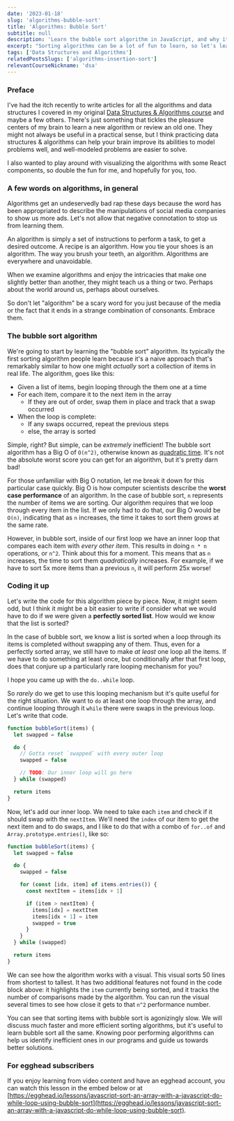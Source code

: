 ```yaml
---
date: '2023-01-18'
slug: 'algorithms-bubble-sort'
title: 'Algorithms: Bubble Sort'
subtitle: null
description: 'Learn the bubble sort algorithm in JavaScript, and why it is such a bad way to sort items'
excerpt: "Sorting algorithms can be a lot of fun to learn, so let's learn and visualize the bubble sort algorithm in JavaScript."
tags: ['Data Structures and Algorithms']
relatedPostsSlugs: ['algorithms-insertion-sort']
relevantCourseNickname: 'dsa'
---
```



### Preface

I've had the itch recently to write articles for all the algorithms and data structures I covered in my original [Data Structures & Algorithms course](https://egghead.io/courses/data-structures-and-algorithms-in-javascript) and maybe a few others. <Marker content="Who knows? Maybe start working on another course." /> There's just something that tickles the pleasure centers of my brain to learn a new algorithm or review an old one. They might not always be useful in a practical sense, <Marker content="You will literally never use bubble sort at work, except as a joke." /> but I think practicing data structures & algorithms can help your brain improve its abilities to model problems well, and well-modeled problems are easier to solve.

I also wanted to play around with visualizing the algorithms with some React components, so double the fun for me, and hopefully for you, too.

### A few words on algorithms, in general

Algorithms get an undeservedly bad rap these days because the word has been appropriated to describe the manipulations of social media companies to show us more ads. Let's not allow that negative connotation to stop us from learning them.

An algorithm is simply a set of instructions to perform a task, to get a desired outcome. A recipe is an algorithm. How you tie your shoes is an algorithm. The way you brush your teeth, an algorithm. Algorithms are everywhere and unavoidable.

When we examine algorithms and enjoy the intricacies that make one slightly better than another, they might teach us a thing or two. Perhaps about the world around us, perhaps about ourselves.

So don't let "algorithm" be a scary word for you just because of the media or the fact that it ends in a strange combination of consonants. Embrace them.

### The bubble sort algorithm

We're going to start by learning the "bubble sort" algorithm. Its typically the first sorting algorithm people learn because it's a naive approach that's remarkably similar to how one might _actually_ sort a collection of items in real life. The algorithm, goes like this:

- Given a list of items, begin looping through the them one at a time
- For each item, compare it to the next item in the array
  - If they are out of order, swap them in place and track that a swap occurred
- When the loop is complete:
  - If any swaps occurred, repeat the previous steps
  - else, the array is sorted

Simple, right? But simple, can be _extremely_ inefficient! The bubble sort algorithm has a Big O of `O(n^2)`, otherwise known as [quadratic time](https://en.wikipedia.org/wiki/Time_complexity). It's not the absolute worst score you can get for an algorithm, but it's pretty darn bad!

For those unfamiliar with Big O notation, let me break it down for this particular case quickly. <Marker content="I know better than to promise a separate blog post on a topic, but this is by no means an exhaustive explanation of Big O." /> Big O is how computer scientists describe the **worst case performance** of an algorithm. In the case of bubble sort, `n` represents the number of items we are sorting. Our algorithm requires that we loop through every item in the list. If we only had to do that, our Big O would be `O(n)`, indicating that as `n` increases, the time it takes to sort them grows at the same rate.

However, in bubble sort, inside of our first loop we have an inner loop that compares each item with _every other item_. This results in doing `n * n` operations, or `n^2`. Think about this for a moment. This means that as `n` increases, the time to sort them _quadratically_ increases. For example, if we have to sort 5x more items than a previous `n`, it will perform 25x worse!

### Coding it up

Let's write the code for this algorithm piece by piece. Now, it might seem odd, but I think it might be a bit easier to write if consider what we would have to do if we were given a **perfectly sorted list**. How would we know that the list is sorted?

In the case of bubble sort, we know a list is sorted when a loop through its items is completed without swapping any of them. Thus, even for a perfectly sorted array, we still have to make _at least_ one loop all the items. If we have to do something at least once, but conditionally after that first loop, does that conjure up a particularly rare looping mechanism for you?

I hope you came up with the `do..while` loop.

So _rarely_ do we get to use this looping mechanism but it's quite useful for the right situation. We want to `do` at least one loop through the array, and continue looping through it `while` there were swaps in the previous loop. Let's write that code.

```javascript
function bubbleSort(items) {
  let swapped = false

  do {
    // Gotta reset `swapped` with every outer loop
    swapped = false

    // TODO: Our inner loop will go here
  } while (swapped)

  return items
}
```

Now, let's add our inner loop. We need to take each `item` and check if it should swap with the `nextItem`. We'll need the `index` of our item to get the next item and to do swaps, and I like to do that with a combo of `for..of` and `Array.prototype.entries()`, like so: <Marker content="For this algorithm, because there is no need to <code>break</code> or <code>continue</code>, you could also use <code>Array.prototype.forEach</code> with a callback that made use of both the <code>item</code> and the <code>index</code> instead." />

```javascript
function bubbleSort(items) {
  let swapped = false

  do {
    swapped = false

    for (const [idx, item] of items.entries()) {
      const nextItem = items[idx + 1]

      if (item > nextItem) {
        items[idx] = nextItem
        items[idx + 1] = item
        swapped = true
      }
    }
  } while (swapped)

  return items
}
```

We can see how the algorithm works with a visual. This visual sorts 50 lines from shortest to tallest. It has two additional features not found in the code block above: it highlights the `item` currently being sorted, and it tracks the number of comparisons made by the algorithm. You can run the visual several times to see how close it gets to that `n^2` performance number. <Marker content="If you have the time. Each run will take a little over a minute because this algorithm is so inefficient." />

<Margin vertical={2}>
  <BubbleSortVisual />
</Margin>

You can see that sorting items with bubble sort is agonizingly slow. We will discuss much faster and more efficient sorting algorithms, but it's useful to learn bubble sort all the same. Knowing poor performing algorithms can help us identify inefficient ones in our programs and guide us towards better solutions.

### For egghead subscribers

If you enjoy learning from video content and have an egghead account, you can watch this lesson in the embed below or at [https://egghead.io/lessons/javascript-sort-an-array-with-a-javascript-do-while-loop-using-bubble-sort](https://egghead.io/lessons/javascript-sort-an-array-with-a-javascript-do-while-loop-using-bubble-sort).

<Margin vertical={2}>
  <EggheadEmbed
    src="https://egghead.io/lessons/javascript-sort-an-array-with-a-javascript-do-while-loop-using-bubble-sort/embed"
    title="Bubble Sort"
  />
</Margin>
